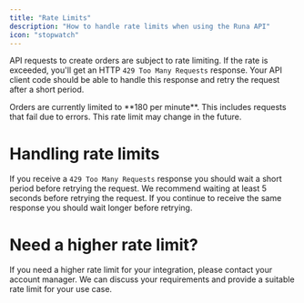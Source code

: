 ```yaml
---
title: "Rate Limits"
description: "How to handle rate limits when using the Runa API"
icon: "stopwatch"
---
```


API requests to create orders are subject to rate limiting. If the rate is exceeded, you'll get an HTTP `429 Too Many Requests` response. Your API client code should be able to handle this response and retry the request after a short period.

<Card title="Ordering rate limit" icon="stopwatch" horizontal>
  Orders are currently limited to **180 per minute**. This includes requests that fail due to errors. This rate limit may change in the future.
</Card>

# Handling rate limits

If you receive a `429 Too Many Requests` response you should wait a short period before retrying the request. We recommend waiting at least 5 seconds before retrying the request. If you continue to receive the same response you should wait longer before retrying.

# Need a higher rate limit?

If you need a higher rate limit for your integration, please contact your account manager. We can discuss your requirements and provide a suitable rate limit for your use case.
